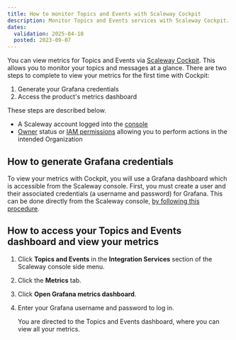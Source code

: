 ```yaml
---
title: How to monitor Topics and Events with Scaleway Cockpit
description: Monitor Topics and Events services with Scaleway Cockpit. This guide helps you track performance to manage your messaging services efficiently.
dates:
  validation: 2025-04-10
  posted: 2023-09-07
---
```



You can view metrics for Topics and Events via [Scaleway Cockpit](/cockpit/quickstart/). This allows you to monitor your topics and messages at a glance. There are two steps to complete to view your metrics for the first time with Cockpit:

1. Generate your Grafana credentials
2. Access the product's metrics dashboard

These steps are described below.

<Requirements />

- A Scaleway account logged into the [console](https://account.scaleway.com/?service=elements)
- [Owner](/iam/concepts/#owner) status or [IAM permissions](/iam/concepts/#permission) allowing you to perform actions in the intended Organization

## How to generate Grafana credentials

To view your metrics with Cockpit, you will use a Grafana dashboard which is accessible from the Scaleway console. First, you must create a user and their associated credentials (a username and password) for Grafana. This can be done directly from the Scaleway console, [by following this procedure](/cockpit/how-to/retrieve-grafana-credentials/).

## How to access your Topics and Events dashboard and view your metrics

1. Click **Topics and Events** in the **Integration Services** section of the Scaleway console side menu.

2. Click the **Metrics** tab.

3. Click **Open Grafana metrics dashboard**.

4. Enter your Grafana username and password to log in.

    You are directed to the Topics and Events dashboard, where you can view all your metrics.